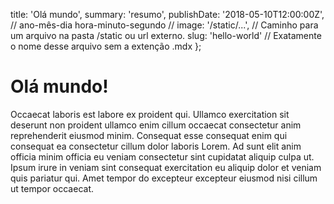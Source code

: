 
  title: 'Olá mundo',
  summary: 'resumo',
  publishDate: '2018-05-10T12:00:00Z', // ano-mês-dia hora-minuto-segundo
  // image: '/static/...', // Caminho para um arquivo na pasta /static ou url externo.
  slug: 'hello-world' // Exatamente o nome desse arquivo sem a extenção .mdx
};

# Olá mundo!

Occaecat laboris est labore ex proident qui. Ullamco exercitation sit deserunt non proident ullamco enim cillum occaecat consectetur anim reprehenderit eiusmod minim. Consequat esse consequat enim qui consequat ea consectetur cillum dolor laboris Lorem. Ad sunt elit anim officia minim officia eu veniam consectetur sint cupidatat aliquip culpa ut. Ipsum irure in veniam sint consequat exercitation eu aliquip dolor et veniam quis pariatur qui. Amet tempor do excepteur excepteur eiusmod nisi cillum ut tempor occaecat.

